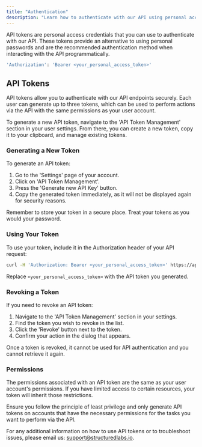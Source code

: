 ```yaml
---
title: "Authentication"
description: "Learn how to authenticate with our API using personal access tokens."
---
```


API tokens are personal access credentials that you can use to authenticate with our API. These tokens provide an alternative to using personal passwords and are the recommended authentication method when interacting with the API programmatically.

```bash
'Authorization': 'Bearer <your_personal_access_token>'
```

## API Tokens

API tokens allow you to authenticate with our API endpoints securely. Each user can generate up to three tokens, which can be used to perform actions via the API with the same permissions as your user account.

To generate a new API token, navigate to the 'API Token Management' section in your user settings. From there, you can create a new token, copy it to your clipboard, and manage existing tokens.

### Generating a New Token

To generate an API token:

1. Go to the 'Settings' page of your account.
2. Click on 'API Token Management'.
3. Press the 'Generate new API Key' button.
4. Copy the generated token immediately, as it will not be displayed again for security reasons.

Remember to store your token in a secure place. Treat your tokens as you would your password.

### Using Your Token

To use your token, include it in the Authorization header of your API request:

```bash
curl -H 'Authorization: Bearer <your_personal_access_token>' https://api.structuredlabs.io/endpoint
```

Replace `<your_personal_access_token>` with the API token you generated.

### Revoking a Token

If you need to revoke an API token:

1. Navigate to the 'API Token Management' section in your settings.
2. Find the token you wish to revoke in the list.
3. Click the 'Revoke' button next to the token.
4. Confirm your action in the dialog that appears.

Once a token is revoked, it cannot be used for API authentication and you cannot retrieve it again.

### Permissions

The permissions associated with an API token are the same as your user account's permissions. If you have limited access to certain resources, your token will inherit those restrictions.

Ensure you follow the principle of least privilege and only generate API tokens on accounts that have the necessary permissions for the tasks you want to perform via the API.

For any additional information on how to use API tokens or to troubleshoot issues, please email us: support@structuredlabs.io.
